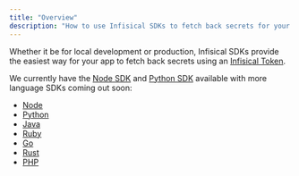 ```yaml
---
title: "Overview"
description: "How to use Infisical SDKs to fetch back secrets for your app"
---
```


Whether it be for local development or production, Infisical SDKs provide the easiest way for your app to fetch back secrets using an [Infisical Token](/getting-started/dashboard/token).

We currently have the [Node SDK](https://github.com/Infisical/infisical-node) and [Python SDK](https://github.com/Infisical/infisical-python) available with more language SDKs coming out soon:

- [Node](https://github.com/Infisical/infisical-node)
- [Python](https://github.com/Infisical/infisical-python)
- [Java](/sdks/languages/java)
- [Ruby](/sdks/languages/ruby)
- [Go](/sdks/languages/go)
- [Rust](/sdks/languages/rust)
- [PHP](/sdks/languages/php)
